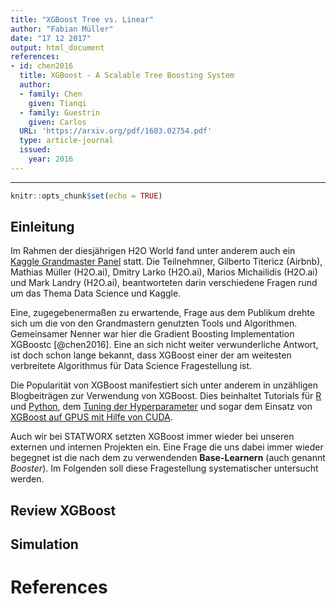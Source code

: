 ```yaml
---
title: "XGBoost Tree vs. Linear"
author: "Fabian Müller"
date: "17 12 2017"
output: html_document
references:
- id: chen2016
  title: XGBoost - A Scalable Tree Boosting System
  author:
  - family: Chen
    given: Tianqi
  - family: Guestrin
    given: Carlos
  URL: 'https://arxiv.org/pdf/1603.02754.pdf'
  type: article-journal
  issued:
    year: 2016
---
```


---

```r
knitr::opts_chunk$set(echo = TRUE)
```

## Einleitung

Im Rahmen der diesjährigen H2O World fand unter anderem auch ein [Kaggle Grandmaster Panel](https://www.youtube.com/watch?feature=youtu.be&v=bFHRmesTCc0&app=desktop) statt. Die Teilnehmner, Gilberto Titericz (Airbnb), Mathias Müller (H2O.ai), Dmitry Larko (H2O.ai), Marios Michailidis (H2O.ai) und Mark Landry (H2O.ai), beantworteten darin verschiedene Fragen rund um das Thema Data Science und Kaggle. 

Eine, zugegebenermaßen zu erwartende, Frage aus dem Publikum drehte sich um die von den Grandmastern genutzten Tools und Algorithmen. Gemeinsamer Nenner war hier die Gradient Boosting Implementation XGBoostc [@chen2016]. Eine an sich nicht weiter verwunderliche Antwort, ist doch schon lange bekannt, dass XGBoost einer der am weitesten verbreitete Algorithmus für Data Science Fragestellung ist. 

Die Popularität von XGBoost manifestiert sich unter anderem in unzähligen Blogbeiträgen zur Verwendung von XGBoost. Dies beinhaltet Tutorials für [R](https://www.hackerearth.com/practice/machine-learning/machine-learning-algorithms/beginners-tutorial-on-xgboost-parameter-tuning-r/tutorial) und [Python](https://machinelearningmastery.com/develop-first-xgboost-model-python-scikit-learn), dem [Tuning der Hyperparameter](https://www.dataiku.com/learn/guide/code/python/advanced-xgboost-tuning.html) und sogar dem Einsatz von [XGBoost auf GPUS mit Hilfe von CUDA](https://devblogs.nvidia.com/parallelforall/gradient-boosting-decision-trees-xgboost-cuda).

Auch wir bei STATWORX setzten XGBoost immer wieder bei unseren externen und internen Projekten ein. Eine Frage die uns dabei immer wieder begegnet ist die nach dem zu verwendenden **Base-Learnern** (auch genannt *Booster*). Im Folgenden soll diese Fragestellung systematischer untersucht werden.

## Review XGBoost



## Simulation




# References



